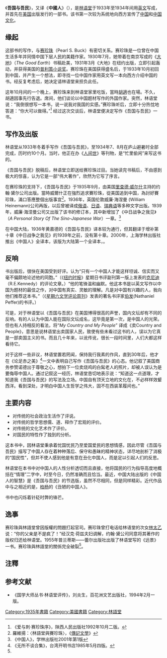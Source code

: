 {{copyedit|time=2013-10-16T12:46:00+00:00}}
{{refimprove|time=2013-10-16T12:46:00+00:00}}
《'''吾国与吾民'''》，又译《'''中國人'''》（{{lang-en|''My Country and My People''}}），是[[林语堂|林语堂]]于1933年至1934年间用[[英文|英文]]写成，并首先在[[美国|美国]]出版发行的一部书。该书第一次较为系统地向西方宣传了[[中国|中国]]和[[中国文化|中国文化]]。

== 缘起 ==
这部书的写作，与[[赛珍珠|赛珍珠]]（Pearl S. Buck）有密切关系。赛珍珠是一位曾在中国生活多年并同情中国下层人民的美籍作家。1930年7月，她带着在南京写成的《[[大地_(小說)|大地]]》（''The Good Earth''）书稿赴美，1931年3月《大地》在纽约出版，立即引起轰动，并获得美国的[[普立茲小說獎|普利策小说奖]]。赛珍珠在美国获得盛名后，于1933年10月初回到中国，并产生一个想法，即寻找一位中国作家用英文写一本向西方介绍中国的书。经反复考虑后，她决定请林语堂来担负此任。

这年10月间的一个晚上，赛珍珠来到林语堂家里吃饭，當時[[胡適|胡適]]也在場。不久，胡適因事先行告退。席间，他们谈论以中国题材写作的外国作家。突然，林语堂说：“我倒很想写一本书，说一说我对我国的实感。”赛珍珠听后，立即十分热忱地答道：“你大可以做得。”<ref>《爱与刺·赛珍珠序》，陕西人民出版社1992年10月二版。</ref> 经过这次交谈后，林语堂便决定写作《吾国与吾民》一书。

==写作及出版==
林语堂从1933年冬着手写作《吾国与吾民》，至1934年7、8月在庐山避暑时全部完成，历时约10个月。当时，他正在办《[[人间世|人间世]]》等刊物，是“忙里偷闲”来写这书的。

《吾国与吾民》脱稿后，林语堂立即送给赛珍珠过目。当她读完书稿后，不由感到极大的惊喜，认为它是一部“伟大著作”，欣然为它写了序言。

在赛珍珠的支持下，《吾国与吾民》于1935年9月，由美国[[里查德·威尔什|里查德·威尔什]]主持的约翰·黛尔公司出版。當時威爾什正在強烈追求賽珍珠，從美国追到中国，為討好賽珍珠，滿口答應整個出版事宜<ref name="#1">羅維揚：〈林語堂與賽珍珠〉，《[[傳記文學|傳記文學]]》</ref>。1936年，英国伦敦威廉·海涅曼 (William Heinemann)公司再版，以后曾被译成[[俄语|俄语]]、[[日语|日语]]、[[瑞典语|瑞典语]]等多种文字出版。1939年，威廉·海涅曼公司又出版了该书的修订本，其中新增加了《中日战争之我见》（''A Personal Story Of The Sino-Japanese War''）一章。<ref>《中国人》，学林出版社2001年第1版</ref>

在中国大陆，1936年黄嘉德的《吾国与吾民》译本较为通行，但其翻译于增补第十章《中日战争之我见》的1939年之前，没有第十章。2000年，上海学林出版社推出《中国人》全译本，该版为大陆第一个全译本，{{Citation needed|而且译者深厚的功力也使此本与英文原版交相辉映|time=2021-09-25}}。

==反响==

书出版后，很快在美国受到好评。认为“只有一个中国人才能这样坦诚、信实而又毫不偏颇地论述他的同胞。”（《[[纽约时报|纽约时报]]》星期日书评副刊第一版上发表的[[克尼迪|克尼迪]]（R.E.Kennedy）的评论文章。）“他的笔锋温和幽默。他这本书是以英文写作以中国为题材的最佳之作，对中国有真实、灵敏的理解。凡是对中国有兴趣的人，我向他们推荐这本书。”（《[[星期六文学评论周刊|星期六文学评论周刊]]》发表的著名书评家[[伯发|伯发]](Nathaniel Peffer)的书评。）

可是，对于林语堂以《吾国与吾民》在美国博得很高的声誉，国内文坛却有不同的反响。有的人认为中国人能在国际文坛成名，这毕竟是第一次，是中国人的光荣。但也有人持相反的看法，将“''My Country and My People''” 译成《卖Country and People》，意思是说林语堂出卖国家人民，致使有些未看过这书的人，误以为它真是一部卖国主义的书。而且几十年来，以讹传讹，很长一段时间里，人们大都这样看待它。

对于这样一些非议，林语堂置若罔闻，保持我行我素的作风，直到30年后，他才在《论足赤之美》<ref>《无所不谈合集》，台湾开明书店1985年5月四版。</ref>一文中表明自己写作《吾国与吾民》的心态。他记叙了美国商务参赞诺德出于尊敬之心，想拍下一位卖烧鸡的白髯老人的照片，却被人误认为是要侮辱中国人。通过记叙这一经历，林语堂恳切地表示说：“知道这一点道理，才知道我《吾国与吾民》的写法及立场。中国自有顶天立地的文化在，不必样样效颦西洋。看到深处，才明白中国人生哲学之伟大，固不在西装革履间也。”

==主要内容==

*对传统的社会政治生活作了评说。
*对传统的哲学思想儒、道、释作了宏观的评价。
*对传统的文化艺术作了评价。
*对国民的特性作了独到的分析。

这本书中，因林语堂秉承着忧国忧民乃至爱国爱民的思想情感，因此尽管《吾国与吾民》描写了中国人存在着种种落后、保守和愚昧的精神状态，详尽地剖析了消极的“国民性”，但并不使人感到他是有意在丑化中国人，而是足以引起人们的反思。

林语堂在本书中对中国人的人性分析透切而且直接，他将国民的行为指导高度地概括在“情理”二字中，时至今日，仍然准确而且恰当。最近，中国大陆出版的《中国人的智慧》是《吾国与吾民》的节选版，虽然不尽相同，但是同样精彩。近代作品中与之相近的是，[[柏杨|柏杨]]的《丑陋的中国人》。

书中也闪烁着针砭时弊的锋芒。

==逸事==
赛珍珠與林語堂曾因版權的問題打起官司。赛珍珠曾打电话给林语堂的次女[[林太乙|林太乙]]说：“你的父亲是不是疯了！”经汉克·荷兹夫妇调解，约翰·黛公司同意将其著作的版权归还给林语堂。1955年普兰蒂斯——蕾尔出版社出版了林语堂写的《远景》一书。赛珍珠與林語堂的關係完全破裂<ref name="#1"/>。

==注釋==
<div class="references-small">
<references />
</div>

==参考文献==
<span style="font-size:smaller;">
*《国学大师丛书·林语堂评传》，刘炎生，百花洲文艺出版社，1994年2月一版。

[[Category:1935年書籍|Category:1935年書籍]]
[[Category:美國書籍|Category:美國書籍]]
[[Category:林語堂|Category:林語堂]]